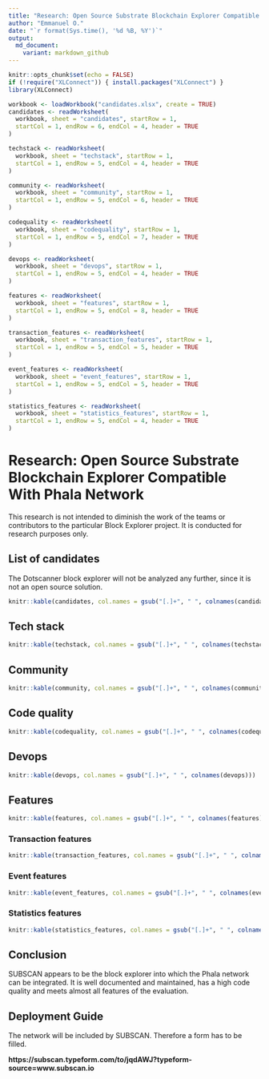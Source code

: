 ```yaml
---
title: "Research: Open Source Substrate Blockchain Explorer Compatible With Phala Network"
author: "Emmanuel O."
date: "`r format(Sys.time(), '%d %B, %Y')`"
output: 
  md_document:
    variant: markdown_github
---
```


```r
knitr::opts_chunk$set(echo = FALSE)
if (!require("XLConnect")) { install.packages("XLConnect") }
library(XLConnect)
```


```r
workbook <- loadWorkbook("candidates.xlsx", create = TRUE)
candidates <- readWorksheet(
  workbook, sheet = "candidates", startRow = 1,
  startCol = 1, endRow = 6, endCol = 4, header = TRUE
)

techstack <- readWorksheet(
  workbook, sheet = "techstack", startRow = 1,
  startCol = 1, endRow = 5, endCol = 4, header = TRUE
)

community <- readWorksheet(
  workbook, sheet = "community", startRow = 1,
  startCol = 1, endRow = 5, endCol = 6, header = TRUE
)

codequality <- readWorksheet(
  workbook, sheet = "codequality", startRow = 1,
  startCol = 1, endRow = 5, endCol = 7, header = TRUE
)

devops <- readWorksheet(
  workbook, sheet = "devops", startRow = 1,
  startCol = 1, endRow = 5, endCol = 4, header = TRUE
)

features <- readWorksheet(
  workbook, sheet = "features", startRow = 1,
  startCol = 1, endRow = 5, endCol = 8, header = TRUE
)

transaction_features <- readWorksheet(
  workbook, sheet = "transaction_features", startRow = 1,
  startCol = 1, endRow = 5, endCol = 5, header = TRUE
)

event_features <- readWorksheet(
  workbook, sheet = "event_features", startRow = 1,
  startCol = 1, endRow = 5, endCol = 5, header = TRUE
)

statistics_features <- readWorksheet(
  workbook, sheet = "statistics_features", startRow = 1,
  startCol = 1, endRow = 5, endCol = 4, header = TRUE
)
```

# Research: Open Source Substrate Blockchain Explorer Compatible With Phala Network

This research is not intended to diminish the work of the teams or contributors to the particular Block Explorer project. It is conducted for research purposes only.

## List of candidates

The Dotscanner block explorer will not be analyzed any further, since it is not an open source solution. 

```r
knitr::kable(candidates, col.names = gsub("[.]+", " ", colnames(candidates)))
```

## Tech stack

```r
knitr::kable(techstack, col.names = gsub("[.]+", " ", colnames(techstack)))
```

## Community

```r
knitr::kable(community, col.names = gsub("[.]+", " ", colnames(community)))
```

## Code quality

```r
knitr::kable(codequality, col.names = gsub("[.]+", " ", colnames(codequality)))
```

## Devops

```r
knitr::kable(devops, col.names = gsub("[.]+", " ", colnames(devops)))
```

## Features

```r
knitr::kable(features, col.names = gsub("[.]+", " ", colnames(features)))
```

### Transaction features

```r
knitr::kable(transaction_features, col.names = gsub("[.]+", " ", colnames(transaction_features)))
```

### Event features

```r
knitr::kable(event_features, col.names = gsub("[.]+", " ", colnames(event_features)))
```

### Statistics features

```r
knitr::kable(statistics_features, col.names = gsub("[.]+", " ", colnames(statistics_features)))
```

## Conclusion 

SUBSCAN appears to be the block explorer into which the Phala network can be integrated. It is well documented and maintained, has a high code quality and meets almost all features of the evaluation.

## Deployment Guide 

The network will be included by SUBSCAN. Therefore a form has to be filled. 

**https://subscan.typeform.com/to/jqdAWJ?typeform-source=www.subscan.io**
